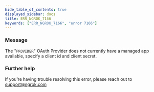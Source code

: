 ```yaml
---
hide_table_of_contents: true
displayed_sidebar: docs
title: ERR_NGROK_7166
keywords: ["ERR_NGROK_7166", "error 7166"]
---
```


### Message

The "`PROVIDER`" OAuth Provider does not currently have a managed app available, specify a client id and client secret.

### Further help

If you're having trouble resolving this error, please reach out to [support@ngrok.com](mailto:support@ngrok.com?subject=Help%20with%20ERR_NGROK_7166)
